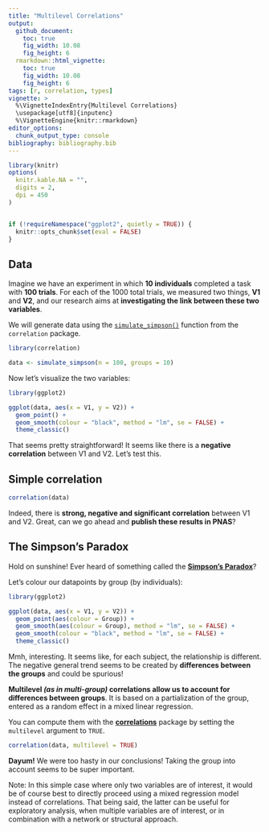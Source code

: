 ---
title: "Multilevel Correlations"
output: 
  github_document:
    toc: true
    fig_width: 10.08
    fig_height: 6
  rmarkdown::html_vignette:
    toc: true
    fig_width: 10.08
    fig_height: 6
tags: [r, correlation, types]
vignette: >
  %\VignetteIndexEntry{Multilevel Correlations}
  \usepackage[utf8]{inputenc}
  %\VignetteEngine{knitr::rmarkdown}
editor_options: 
  chunk_output_type: console
bibliography: bibliography.bib
---



```{r message=FALSE, warning=FALSE, include=FALSE}
library(knitr)
options(
  knitr.kable.NA = "",
  digits = 2,
  dpi = 450
)


if (!requireNamespace("ggplot2", quietly = TRUE)) {
  knitr::opts_chunk$set(eval = FALSE)
}
```



## Data


Imagine we have an experiment in which **10 individuals** completed a task with **100 trials**. For each of the 1000 total trials, we measured two things, **V1** and **V2**, and our research aims at **investigating the link between these two variables**.

We will generate data using the [`simulate_simpson()`](https://easystats.github.io/correlation/reference/simulate_simpson.html) function from the `correlation` package.


```{r message=FALSE, warning=FALSE}
library(correlation)

data <- simulate_simpson(n = 100, groups = 10)
```

Now let's visualize the two variables:


```{r message=FALSE, warning=FALSE}
library(ggplot2)

ggplot(data, aes(x = V1, y = V2)) +
  geom_point() +
  geom_smooth(colour = "black", method = "lm", se = FALSE) +
  theme_classic()
```

That seems pretty straightforward! It seems like there is a **negative correlation** between V1 and V2. Let's test this.

## Simple correlation

```{r message=FALSE, warning=FALSE}
correlation(data)
```

Indeed, there is **strong, negative and significant correlation** between V1 and V2. Great, can we go ahead and **publish these results in PNAS**?

## The Simpson's Paradox

Hold on sunshine! Ever heard of something called the [**Simpson's Paradox**](https://en.wikipedia.org/wiki/Simpson%27s_paradox)?

Let's colour our datapoints by group (by individuals):

```{r message=FALSE, warning=FALSE}
library(ggplot2)

ggplot(data, aes(x = V1, y = V2)) +
  geom_point(aes(colour = Group)) +
  geom_smooth(aes(colour = Group), method = "lm", se = FALSE) +
  geom_smooth(colour = "black", method = "lm", se = FALSE) +
  theme_classic()
```

Mmh, interesting. It seems like, for each subject, the relationship is different. The negative general trend seems to be created by **differences between the groups** and could be spurious! 

**Multilevel *(as in multi-group)* correlations allow us to account for differences between groups**. It is based on a partialization of the group, entered as a random effect in a mixed linear regression.

You can compute them with the [**correlations**](https://github.com/easystats/correlation) package by setting the `multilevel` argument to `TRUE`.


```{r message=FALSE, warning=FALSE}
correlation(data, multilevel = TRUE)
```

**Dayum!** We were too hasty in our conclusions! Taking the group into account seems to be super important.


Note: In this simple case where only two variables are of interest, it would be of course best to directly proceed using a mixed regression model instead of correlations. That being said, the latter can be useful for exploratory analysis, when multiple variables are of interest, or in combination with a network or structural approach.
